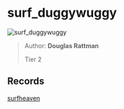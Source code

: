 
# surf_duggywuggy

![surf_duggywuggy](https://raw.githubusercontent.com/Sayt123/SurfMapPics/Maps-and-bonuses/csgo/surf_duggywuggy.jpg)

> Author: **Douglas Rattman**
>
> Tier 2

## Records

[surfheaven](https://surfheaven.eu/map/surf_duggywuggy)
